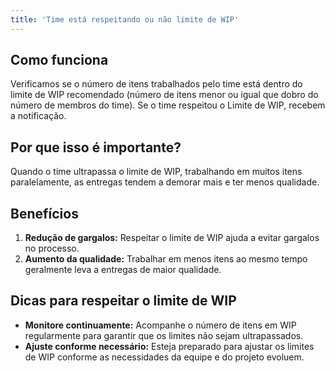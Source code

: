 ```yaml
---
title: 'Time está respeitando ou não limite de WIP'
---
```



## Como funciona

Verificamos se o número de itens trabalhados pelo time está dentro do limite de WIP recomendado (número de itens menor ou igual que dobro do número de membros do time). Se o time respeitou o Limite de WIP, recebem a notificação.

## Por que isso é importante?

Quando o time ultrapassa o limite de WIP, trabalhando em muitos itens paralelamente, as entregas tendem a demorar mais e ter menos qualidade.

## Benefícios

1. **Redução de gargalos:** Respeitar o limite de WIP ajuda a evitar gargalos no processo.
2. **Aumento da qualidade:** Trabalhar em menos itens ao mesmo tempo geralmente leva a entregas de maior qualidade.

## Dicas para respeitar o limite de WIP

- **Monitore continuamente:** Acompanhe o número de itens em WIP regularmente para garantir que os limites não sejam ultrapassados.
- **Ajuste conforme necessário:** Esteja preparado para ajustar os limites de WIP conforme as necessidades da equipe e do projeto evoluem.
